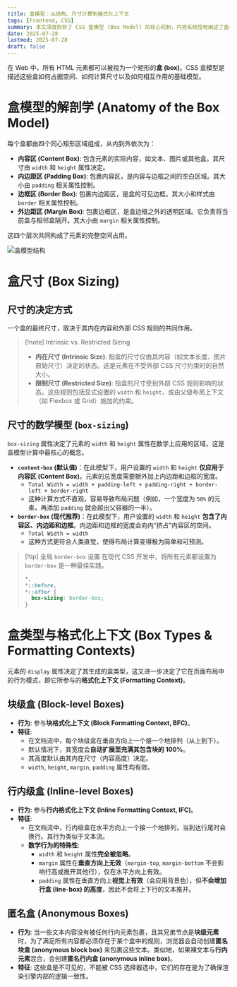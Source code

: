 ```yaml
---
title: 盒模型：从结构、尺寸计算到格式化上下文
tags: [Frontend, CSS]
summary: 本文深度剖析了 CSS 盒模型 (Box Model) 的核心机制，内容系统性地阐述了盒模型的四层结构（content, padding, border, margin）、两种尺寸计算模式（content-box vs border-box），以及块级 (block)、行内级 (inline) 和匿名 (anonymous) 盒的布局特性与数学行为。
date: 2025-07-28
lastmod: 2025-07-28
draft: false
---
```

在 Web 中，所有 HTML 元素都可以被视为一个矩形的**盒 (box)**。CSS 盒模型是描述这些盒如何占据空间、如何计算尺寸以及如何相互作用的基础模型。

# 盒模型的解剖学 (Anatomy of the Box Model)

每个盒都由四个同心矩形区域组成，从内到外依次为：

- **内容区 (Content Box)**: 包含元素的实际内容，如文本、图片或其他盒。其尺寸由 `width` 和 `height` 属性决定。
- **内边距区 (Padding Box)**: 包裹内容区，是内容与边框之间的空白区域。其大小由 `padding` 相关属性控制。
- **边框区 (Border Box)**: 包裹内边距区，是盒的可见边框。其大小和样式由 `border` 相关属性控制。
- **外边距区 (Margin Box)**: 包裹边框区，是盒边框之外的透明区域。它负责将当前盒与相邻盒隔开。其大小由 `margin` 相关属性控制。

这四个层次共同构成了元素的完整空间占用。

![盒模型结构](/static/images/box-model-from-structure-sizing-to-formatting-context/box-model.png)

# 盒尺寸 (Box Sizing)

## 尺寸的决定方式

一个盒的最终尺寸，取决于其内在内容和外部 CSS 规则的共同作用。

> [!note] Intrinsic vs. Restricted Sizing
> - **内在尺寸 (Intrinsic Size)**: 指盒的尺寸仅由其内容（如文本长度、图片原始尺寸）决定的状态。这是元素在不受外部 CSS 尺寸约束时的自然大小。
> - **限制尺寸 (Restricted Size)**: 指盒的尺寸受到外部 CSS 规则影响的状态。这些规则包括显式设置的 `width` 和 `height`，或由父级布局上下文（如 Flexbox 或 Grid）施加的约束。

## 尺寸的数学模型 (`box-sizing`)

`box-sizing` 属性决定了元素的 `width` 和 `height` 属性在数学上应用的区域，这是盒模型计算中最核心的概念。

- **`content-box` (默认值)**：在此模型下，用户设置的 `width` 和 `height` **仅应用于内容区 (Content Box)**。元素的总宽度需要额外加上内边距和边框的宽度。
	- `Total Width = width + padding-left + padding-right + border-left + border-right` 
	- 这种计算方式不直观，容易导致布局问题（例如，一个宽度为 `50%` 的元素，再添加 `padding` 就会超出父容器的一半）。
- **`border-box` (现代推荐)**：在此模型下，用户设置的 `width` 和 `height` **包含了内容区、内边距和边框**。内边距和边框的宽度会向内“挤占”内容区的空间。
	- `Total Width = width` 
	- 这种方式更符合人类直觉，使得布局计算变得极为简单和可预测。

> [!tip] 全局 `border-box` 设置
> 在现代 CSS 开发中，将所有元素都设置为 `border-box` 是一种最佳实践。
> ```css
> *,
> *::before,
> *::after {
>   box-sizing: border-box;
> }
> ```

# 盒类型与格式化上下文 (Box Types & Formatting Contexts)

元素的 `display` 属性决定了其生成的盒类型，这又进一步决定了它在页面布局中的行为模式，即它所参与的**格式化上下文 (Formatting Context)**。

## 块级盒 (Block-level Boxes)

- **行为**: 参与**块格式化上下文 (Block Formatting Context, BFC)**。
- **特征**:
    - 在文档流中，每个块级盒在垂直方向上一个接一个地排列（从上到下）。
    - 默认情况下，其宽度会**自动扩展至充满其包含块的 100%**。
    - 其高度默认由其内在尺寸（内容高度）决定。
    - `width`, `height`, `margin`, `padding` 属性均有效。

## 行内级盒 (Inline-level Boxes)

- **行为**: 参与**行内格式化上下文 (Inline Formatting Context, IFC)**。
- **特征**:
    - 在文档流中，行内级盒在水平方向上一个接一个地排列，当到达行尾时会换行。其行为类似于文本流。
    - **数学行为的特殊性**:
        - `width` 和 `height` 属性**完全被忽略**。
        - `margin` 属性在**垂直方向上无效**（`margin-top`, `margin-bottom` 不会影响行高或推开其他行），仅在水平方向上有效。
        - `padding` 属性在垂直方向上**视觉上有效**（会应用背景色），但**不会增加行盒 (line-box) 的高度**，因此不会将上下行的文本推开。

## 匿名盒 (Anonymous Boxes)

- **行为**: 当一些文本内容没有被任何行内元素包裹，且其兄弟节点是**块级元素**时，为了满足所有内容都必须存在于某个盒中的规则，浏览器会自动创建**匿名块盒 (anonymous block box)** 来包裹这些文本。类似地，如果裸文本与**行内元素**混合，会创建**匿名行内盒 (anonymous inline box)**。
- **特征**: 这些盒是不可见的，不能被 CSS 选择器选中，它们的存在是为了确保渲染引擎内部的逻辑一致性。

